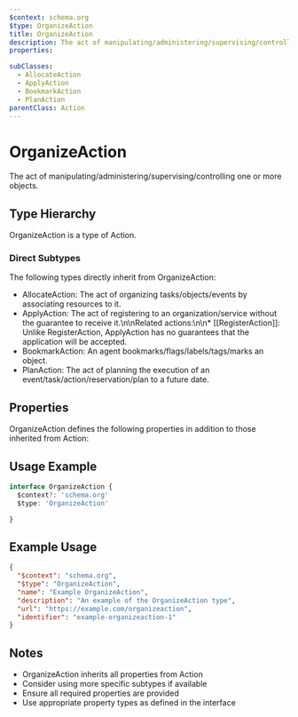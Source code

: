 ```yaml
---
$context: schema.org
$type: OrganizeAction
title: OrganizeAction
description: The act of manipulating/administering/supervising/controlling one or more objects.
properties:

subClasses:
  - AllocateAction
  - ApplyAction
  - BookmarkAction
  - PlanAction
parentClass: Action
---
```


# OrganizeAction

The act of manipulating/administering/supervising/controlling one or more objects.

## Type Hierarchy

OrganizeAction is a type of Action.

### Direct Subtypes

The following types directly inherit from OrganizeAction:

- AllocateAction: The act of organizing tasks/objects/events by associating resources to it.
- ApplyAction: The act of registering to an organization/service without the guarantee to receive it.\n\nRelated actions:\n\n* [[RegisterAction]]: Unlike RegisterAction, ApplyAction has no guarantees that the application will be accepted.
- BookmarkAction: An agent bookmarks/flags/labels/tags/marks an object.
- PlanAction: The act of planning the execution of an event/task/action/reservation/plan to a future date.

## Properties

OrganizeAction defines the following properties in addition to those inherited from Action:



## Usage Example

```typescript
interface OrganizeAction {
  $context?: 'schema.org'
  $type: 'OrganizeAction'

}
```

## Example Usage

```json
{
  "$context": "schema.org",
  "$type": "OrganizeAction",
  "name": "Example OrganizeAction",
  "description": "An example of the OrganizeAction type",
  "url": "https://example.com/organizeaction",
  "identifier": "example-organizeaction-1"
}
```

## Notes

- OrganizeAction inherits all properties from Action
- Consider using more specific subtypes if available
- Ensure all required properties are provided
- Use appropriate property types as defined in the interface
